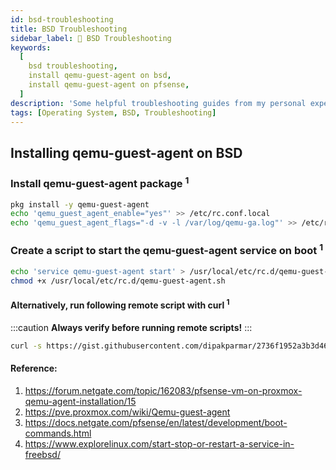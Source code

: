 ```yaml
---
id: bsd-troubleshooting
title: BSD Troubleshooting
sidebar_label: 👹 BSD Troubleshooting
keywords:
  [
    bsd troubleshooting,
    install qemu-guest-agent on bsd,
    install qemu-guest-agent on pfsense,
  ]
description: 'Some helpful troubleshooting guides from my personal experience of working on BSD.'
tags: [Operating System, BSD, Troubleshooting]
---
```


## Installing qemu-guest-agent on BSD

### Install qemu-guest-agent package <sup>1</sup>

```bash
pkg install -y qemu-guest-agent
echo 'qemu_guest_agent_enable="yes"' >> /etc/rc.conf.local
echo 'qemu_guest_agent_flags="-d -v -l /var/log/qemu-ga.log"' >> /etc/rc.conf.local
```

### Create a script to start the qemu-guest-agent service on boot <sup>1</sup>

```bash
echo 'service qemu-guest-agent start' > /usr/local/etc/rc.d/qemu-guest-agent.sh
chmod +x /usr/local/etc/rc.d/qemu-guest-agent.sh
```

#### Alternatively, run following remote script with curl <sup>1</sup>

:::caution **Always verify before running remote scripts!** :::

```bash
curl -s https://gist.githubusercontent.com/dipakparmar/2736f1952a3b3d46526d857b5452e58d/raw/965903e32e63c219d44197254aca56162d5c06a2/1-Install-setup-qemu-guest-agent.sh | sh
```

#### Reference:

1. https://forum.netgate.com/topic/162083/pfsense-vm-on-proxmox-qemu-agent-installation/15
2. https://pve.proxmox.com/wiki/Qemu-guest-agent
3. https://docs.netgate.com/pfsense/en/latest/development/boot-commands.html
4. https://www.explorelinux.com/start-stop-or-restart-a-service-in-freebsd/
